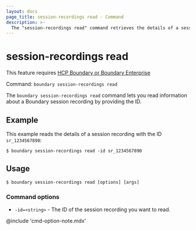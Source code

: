 ```yaml
---
layout: docs
page_title: session-recordings read - Command
description: >-
  The "session-recordings read" command retrieves the details of a session recording resource.
---
```


# session-recordings read

<EnterpriseAlert product="boundary">This feature requires <a href="https://www.hashicorp.com/products/boundary">HCP Boundary or Boundary Enterprise</a></EnterpriseAlert>

Command: `boundary session-recordings read`

The `boundary session-recordings read` command lets you read information about a Boundary session recording by providing the ID.

## Example

This example reads the details of a session recording with the ID `sr_1234567890`:

```shell-session
$ boundary session-recordings read -id sr_1234567890
```

## Usage

<CodeBlockConfig hideClipboard>

```shell-session
$ boundary session-recordings read [options] [args]
```

</CodeBlockConfig>

### Command options

- `-id=<string>` - The ID of the session recording you want to read.

@include 'cmd-option-note.mdx'